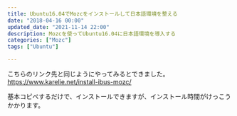 ```yaml
---
title: Ubuntu16.04でMozcをインストールして日本語環境を整える
date: "2018-04-16 00:00"
updated_date: "2021-11-14 22:00"
description: Mozcを使ってUbuntu16.04に日本語環境を導入する
categories: ["Mozc"]
tags: ["Ubuntu"]

---
```

こちらのリンク先と同じようにやってみるとできました。
https://www.karelie.net/install-ibus-mozc/

基本コピペするだけで、インストールできますが、インストール時間がけっこうかかります。